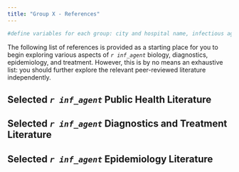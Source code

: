 ```yaml
---
title: "Group X - References"
---
```


```r

#define variables for each group: city and hospital name, infectious agent and disease, group letter

```

::: callout-tip
The following list of references is provided as a starting place for you to begin exploring various aspects of *`r inf_agent`* biology, diagnostics, epidemiology, and treatment. However, this is by no means an exhaustive list: you should further explore the relevant peer-reviewed literature independently.  
:::

::: panel-tabset

## Selected *`r inf_agent`* Public Health Literature {.unnumbered}


## Selected *`r inf_agent`* Diagnostics and Treatment Literature {.unnumbered}


## Selected *`r inf_agent`* Epidemiology Literature {.unnumbered}



::: 